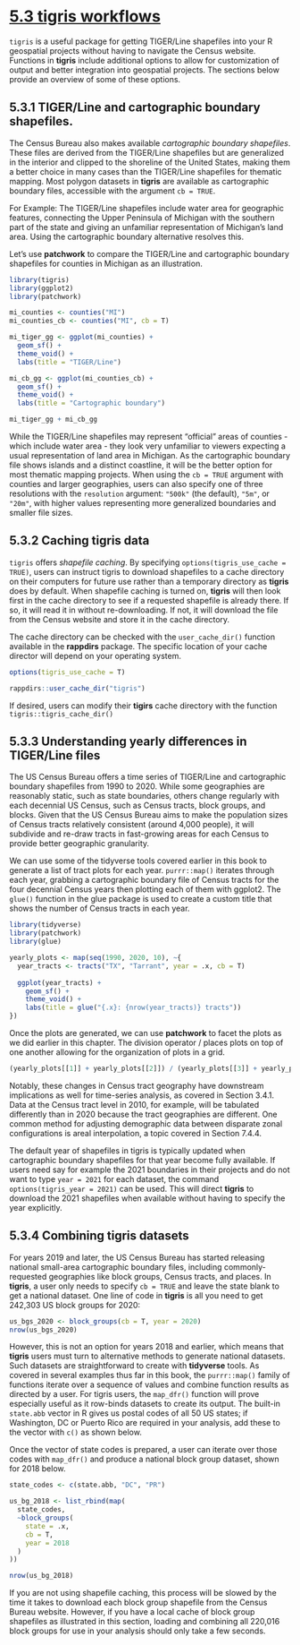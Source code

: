 # [5.3 tigris workflows](https://walker-data.com/census-r/census-geographic-data-and-applications-in-r.html#tigris-workflows)

`tigris` is a useful package for getting TIGER/Line shapefiles into your R geospatial projects without having to navigate the Census website. Functions in **tigris** include additional options to allow for customization of output and better integration into geospatial projects. The sections below provide an overview of some of these options.

## 5.3.1 TIGER/Line and cartographic boundary shapefiles.

The Census Bureau also makes available _cartographic boundary shapefiles_. These files are derived from the TIGER/Line shapefiles but are generalized in the interior and clipped to the shoreline of the United States, making them a better choice in many cases than the TIGER/Line shapefiles for thematic mapping. Most polygon datasets in **tigris** are available as cartographic boundary files, accessible with the argument `cb = TRUE`.

For Example:
The TIGER/Line shapefiles include water area for geographic features, connecting the Upper Peninsula of Michigan with the southern part of the state and giving an unfamiliar representation of Michigan’s land area. Using the cartographic boundary alternative resolves this. 

Let’s use **patchwork** to compare the TIGER/Line and cartographic boundary shapefiles for counties in Michigan as an illustration.

```r
library(tigris)
library(ggplot2)
library(patchwork)

mi_counties <- counties("MI")
mi_counties_cb <- counties("MI", cb = T)

mi_tiger_gg <- ggplot(mi_counties) +
  geom_sf() +
  theme_void() +
  labs(title = "TIGER/Line")

mi_cb_gg <- ggplot(mi_counties_cb) +
  geom_sf() +
  theme_void() +
  labs(title = "Cartographic boundary")

mi_tiger_gg + mi_cb_gg
```

While the TIGER/Line shapefiles may represent “official” areas of counties - which include water area - they look very unfamiliar to viewers expecting a usual representation of land area in Michigan. As the cartographic boundary file shows islands and a distinct coastline, it will be the better option for most thematic mapping projects. When using the `cb = TRUE` argument with counties and larger geographies, users can also specify one of three resolutions with the `resolution` argument: `"500k"` (the default), `"5m"`, or `"20m"`, with higher values representing more generalized boundaries and smaller file sizes.

## 5.3.2 Caching tigris data

`tigris` offers _shapefile caching_. By specifying `options(tigris_use_cache = TRUE)`, users can instruct tigris to download shapefiles to a cache directory on their computers for future use rather than a temporary directory as **tigris** does by default. When shapefile caching is turned on, **tigris** will then look first in the cache directory to see if a requested shapefile is already there. If so, it will read it in without re-downloading. If not, it will download the file from the Census website and store it in the cache directory.


The cache directory can be checked with the `user_cache_dir()` function available
in the **rappdirs** package. The specific location of your cache director will
depend on your operating system.

```r
options(tigris_use_cache = T)

rappdirs::user_cache_dir("tigris")
```

If desired, users can modify their **tigirs** cache directory with the function
`tigris::tigris_cache_dir()`

## 5.3.3 Understanding yearly differences in TIGER/Line files
The US Census Bureau offers a time series of TIGER/Line and cartographic boundary shapefiles from 1990 to 2020.
While some geographies are reasonably static, such as state boundaries, others change regularly with each decennial US Census, such as Census tracts, block groups, and blocks. Given that the US Census Bureau aims to make the population sizes of Census tracts relatively consistent (around 4,000 people), it will subdivide and re-draw tracts in fast-growing areas for each Census to provide better geographic granularity.

We can use some of the tidyverse tools covered earlier in this book to generate a list of tract plots for each year. `purrr::map()` iterates through each year, grabbing a cartographic boundary file of Census tracts for the four decennial Census years then plotting each of them with ggplot2. The `glue()` function in the glue package is used to create a custom title that shows the number of Census tracts in each year.


```r
library(tidyverse)
library(patchwork)
library(glue)

yearly_plots <- map(seq(1990, 2020, 10), ~{
  year_tracts <- tracts("TX", "Tarrant", year = .x, cb = T)
  
  ggplot(year_tracts) + 
    geom_sf() +
    theme_void() +
    labs(title = glue("{.x}: {nrow(year_tracts)} tracts"))
})
```

Once the plots are generated, we can use **patchwork** to facet the plots as we did earlier in this chapter. The division operator / places plots on top of one another allowing for the organization of plots in a grid.

```r
(yearly_plots[[1]] + yearly_plots[[2]]) / (yearly_plots[[3]] + yearly_plots[[4]])
```

Notably, these changes in Census tract geography have downstream implications as well for time-series analysis, as covered in Section 3.4.1. Data at the Census tract level in 2010, for example, will be tabulated differently than in 2020 because the tract geographies are different. One common method for adjusting demographic data between disparate zonal configurations is areal interpolation, a topic covered in Section 7.4.4.


The default year of shapefiles in tigris is typically updated when cartographic boundary shapefiles for that year become fully available. If users need say for example the 2021 boundaries in their projects and do not want to type `year = 2021` for each dataset, the command `options(tigris_year = 2021)` can be used. This will direct **tigris** to download the 2021 shapefiles when available without having to specify the year explicitly.

## 5.3.4 Combining tigris datasets
For years 2019 and later, the US Census Bureau has started releasing national small-area cartographic boundary files, including commonly-requested geographies like block groups, Census tracts, and places. In **tigris**, a user only needs to specify `cb = TRUE` and leave the state blank to get a national dataset. One line of code in **tigris** is all you need to get 242,303 US block groups for 2020:

```r
us_bgs_2020 <- block_groups(cb = T, year = 2020)
nrow(us_bgs_2020)
```

However, this is not an option for years 2018 and earlier, which means that **tigris** users must turn to alternative methods to generate national datasets. Such datasets are straightforward to create with **tidyverse** tools. As covered in several examples thus far in this book, the `purrr::map()` family of functions iterate over a sequence of values and combine function results as directed by a user. For tigris users, the `map_dfr()` function will prove especially useful as it row-binds datasets to create its output. The built-in `state.abb` vector in R gives us postal codes of all 50 US states; if Washington, DC or Puerto Rico are required in your analysis, add these to the vector with `c()` as shown below.

Once the vector of state codes is prepared, a user can iterate over those codes with `map_dfr()` and produce a national block group dataset, shown for 2018 below.

```r
state_codes <- c(state.abb, "DC", "PR")

us_bg_2018 <- list_rbind(map(
  state_codes,
  ~block_groups(
    state = .x,
    cb = T,
    year = 2018
  )
))

nrow(us_bg_2018)
```

If you are not using shapefile caching, this process will be slowed by the time it takes to download each block group shapefile from the Census Bureau website. However, if you have a local cache of block group shapefiles as illustrated in this section, loading and combining all 220,016 block groups for use in your analysis should only take a few seconds.







